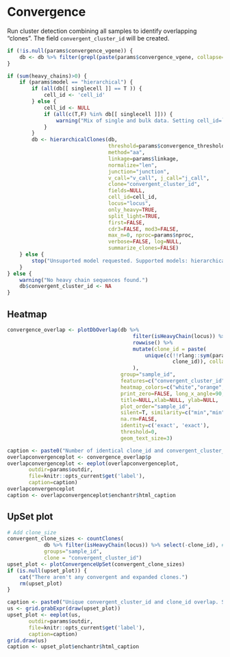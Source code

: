 # Convergence

Run cluster detection combining all samples to identify overlapping "clones". The field
`convergent_cluster_id` will be created.

```r
if (!is.null(params$convergence_vgene)) {
    db <- db %>% filter(grepl(paste(params$convergence_vgene, collapse="|"), v_call))
}

if (sum(heavy_chains)>0) {
    if (params$model == "hierarchical") {
        if (all(db[[ singlecell ]] == T )) {
            cell_id <- 'cell_id'
        } else {
            cell_id <- NULL
            if (all(c(T,F) %in% db[[ singlecell ]])) {
                warning("Mix of single and bulk data. Setting cell_id=`NULL`.")
            }
        }
        db <- hierarchicalClones(db,
                                 threshold=params$convergence_threshold,
                                 method="aa",
                                 linkage=params$linkage,
                                 normalize="len",
                                 junction="junction",
                                 v_call="v_call", j_call="j_call",
                                 clone="convergent_cluster_id",
                                 fields=NULL,
                                 cell_id=cell_id,
                                 locus="locus",
                                 only_heavy=TRUE,
                                 split_light=TRUE,
                                 first=FALSE,
                                 cdr3=FALSE, mod3=FALSE,
                                 max_n=0, nproc=params$nproc,
                                 verbose=FALSE, log=NULL,
                                 summarize_clones=FALSE)
    } else {
        stop("Unsuported model requested. Supported models: hierarchical")
    }
} else {
    warning("No heavy chain sequences found.")
    db$convergent_cluster_id <- NA
}
```

## Heatmap

```r
convergence_overlap <- plotDbOverlap(db %>% 
                                         filter(isHeavyChain(locus)) %>%
                                         rowwise() %>%
                                         mutate(clone_id = paste(
                                             unique(c(!!rlang::sym(params$cloneby), 
                                                      clone_id)), collapse ="_")
                                         ), 
                                     group="sample_id", 
                                     features=c("convergent_cluster_id","clone_id"), 
                                     heatmap_colors=c("white","orange", "grey80"), 
                                     print_zero=FALSE, long_x_angle=90,
                                     title=NULL,xlab=NULL, ylab=NULL,
                                     plot_order="sample_id", 
                                     silent=T, similarity=c("min","min"),
                                     na.rm=FALSE, 
                                     identity=c('exact', 'exact'), 
                                     threshold=0,
                                     geom_text_size=3) 
```

```r
caption <- paste0("Number of identical clone_id and convergent_cluster_id. The percent represents the number of shared clones over the number of clones in the smaller set.")
overlapconvergenceplot <- convergence_overlap$p
overlapconvergenceplot <- eeplot(overlapconvergenceplot, 
       outdir=params$outdir, 
       file=knitr::opts_current$get('label'),
       caption=caption)
overlapconvergenceplot
caption <- overlapconvergenceplot$enchantr$html_caption
```

## UpSet plot

```r
# Add clone_size
convergent_clone_sizes <- countClones(
            db %>% filter(isHeavyChain(locus)) %>% select(-clone_id), # Keep heavy chains only
            groups="sample_id",
            clone = "convergent_cluster_id")
upset_plot <- plotConvergenceUpSet(convergent_clone_sizes)
if (is.null(upset_plot)) {
    cat("There aren't any convergent and expanded clones.")
    rm(upset_plot)
}
```


```r
caption <- paste0("Unique convergent_cluster_id and clone_id overlap. Subset to expanded clones (size>1 in at least one sample). Show most shared top 31. (Note: 31 is the maximum set size in the R package ComplexHeatmap.")
us <- grid.grabExpr(draw(upset_plot)) 
upset_plot <- eeplot(us, 
       outdir=params$outdir, 
       file=knitr::opts_current$get('label'),
       caption=caption)
grid.draw(us)
caption <- upset_plot$enchantr$html_caption
```